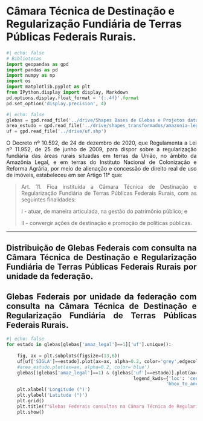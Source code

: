 
# Câmara Técnica de Destinação e Regularização Fundiária de Terras Públicas Federais Rurais.



```python
#| echo: false
# Bibliotecas
import geopandas as gpd
import pandas as pd
import numpy as np
import os
import matplotlib.pyplot as plt
from IPython.display import display, Markdown
pd.options.display.float_format = '{:.4f}'.format
pd.set_option('display.precision', 4)
```

```python
#| echo: false
glebas = gpd.read_file('../drive/Shapes Bases de Glebas e Projetos data 01.03.23/tab_glebas_federais.shp')
area_estudo = gpd.read_file('../drive/shapes_transformados/amazonia-legal-com-maranhao.shp')
uf = gpd.read_file('../drive/uf.shp')
```

<div style="text-align: justify">

O Decreto nº 10.592, de 24 de dezembro de 2020, que Regulamenta a Lei nº 11.952, de 25 de junho de 2009, para dispor sobre a regularização fundiária das áreas rurais situadas em terras da União, no âmbito da Amazônia Legal, e em terras do Instituto Nacional de Colonização e Reforma Agrária, por meio de alienação e concessão de direito real de uso de imóveis, estabeleceu em ser Artigo 11° que:

> Art. 11.  Fica instituída a Câmara Técnica de Destinação e Regularização Fundiária de Terras Públicas Federais Rurais, com as seguintes finalidades:
>
>   I - atuar, de maneira articulada, na gestão do patrimônio público; e
>
>   II - convergir ações de destinação e promoção de políticas públicas.

---

## Distribuição de Glebas Federais com consulta na Câmara Técnica de Destinação e Regularização Fundiária de Terras Públicas Federais Rurais por unidade da federação.
:::{.column-body-outset}
<!-- ```{python}
#| echo: false
# Contagem de áreas com Consulta à Câmara Técnica Fundiária
glebas_consult = pd.DataFrame(glebas[glebas['amaz_legal']==1][['uf','status_con']].value_counts())
glebas_consult.rename(columns={0:'qt'}, inplace=True)
glebas_consult.reset_index(inplace=True)
# Linha de valores sem consulta em uf=RR para acrescentar
RR_sem_consulta = pd.DataFrame({'uf':'RR', 'status_con': 'Sem Consulta', 'qt':0}, index=[0])
glebas_consult = pd.concat([glebas_consult,RR_sem_consulta]).reset_index(drop=True)
glebas_consult.sort_values(['uf', 'status_con'])
fig, ax = plt.subplots(nrows=3, ncols=3)
ax[0,0].pie(glebas_consult[glebas_consult['uf']=='AC']['qt'].to_list(), autopct='%1.2f%%', labels=['Consultada', 'Sem Consulta'], startangle=90)
ax[0,1].pie(glebas_consult[glebas_consult['uf']=='AM']['qt'].to_list(), autopct='%1.2f%%', labels=['Consultada', 'Sem Consulta'], startangle=90)
ax[0,2].pie(glebas_consult[glebas_consult['uf']=='AP']['qt'].to_list(), autopct='%1.2f%%', labels=['Consultada', 'Sem Consulta'], startangle=90)
ax[1,0].pie(glebas_consult[glebas_consult['uf']=='MA']['qt'].to_list(), autopct='%1.2f%%', labels=['Consultada', 'Sem Consulta'], startangle=90)
ax[1,1].pie(glebas_consult[glebas_consult['uf']=='MT']['qt'].to_list(), autopct='%1.2f%%', labels=['Consultada', 'Sem Consulta'], startangle=90)
ax[1,2].pie(glebas_consult[glebas_consult['uf']=='PA']['qt'].to_list(), autopct='%1.2f%%', labels=['Consultada', 'Sem Consulta'], startangle=90)
ax[2,0].pie(glebas_consult[glebas_consult['uf']=='RO']['qt'].to_list(), autopct='%1.2f%%', labels=['Consultada', 'Sem Consulta'], startangle=90)
ax[2,1].pie(glebas_consult[glebas_consult['uf']=='RR']['qt'].to_list(), autopct='%1.2f%%', labels=['Consultada', 'Sem Consulta'], startangle=90)
ax[2,2].pie(glebas_consult[glebas_consult['uf']=='TO']['qt'].to_list(), autopct='%1.2f%%', labels=['Consultada', 'Sem Consulta'], startangle=90)
ax[0,0].set_title('Acre')
ax[0,1].set_title('Amazonas')
ax[0,2].set_title('Amapá')
ax[1,0].set_title('Maranhão')
ax[1,1].set_title('Mato Grosso')
ax[1,2].set_title('Pará')
ax[2,0].set_title('Roraima')
ax[2,1].set_title('Rondônia')
ax[2,2].set_title('Tocantins')
plt.show()
``` -->
:::

## Glebas Federais por unidade da federação com consulta na  Câmara Técnica de Destinação e Regularização Fundiária de Terras Públicas Federais Rurais.



:::{.column-body-outset}
```python
#| echo: false
for estado in glebas[glebas['amaz_legal']==1]['uf'].unique():
    
    fig, ax = plt.subplots(figsize=(13,6))
    uf[uf['SIGLA']==estado].plot(ax=ax, alpha=0.2, color='grey',edgecolor='black')
    #area_estudo.plot(ax=ax, alpha=0.2, color='blue')
    glebas[(glebas['amaz_legal']==1) & (glebas['uf']==estado)].plot(ax=ax, column='status_con', categorical=True, figsize=(8,20), legend=True, zorder=2,
                                               legend_kwds={'loc': 'center left',
                                                           'bbox_to_anchor':(1,0.5)})
    plt.xlabel('Longitude (°)')
    plt.ylabel('Latitude (°)')
    plt.grid()
    plt.title(f"Glebas Federais consultas na Câmara Técnica de Regularização Fundiária - {estado}.")
    plt.show()
```
:::


